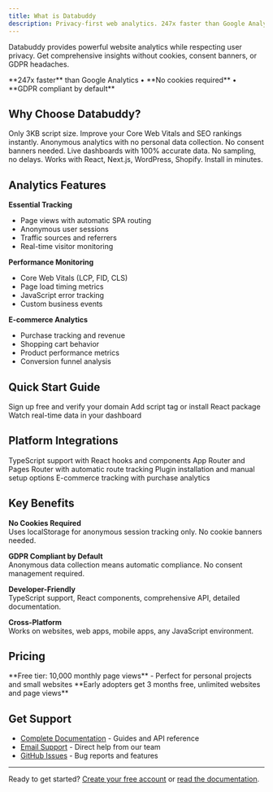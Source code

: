 ```yaml
---
title: What is Databuddy
description: Privacy-first web analytics. 247x faster than Google Analytics, GDPR compliant by default, no cookies required.
---
```



Databuddy provides powerful website analytics while respecting user privacy. Get comprehensive insights without cookies, consent banners, or GDPR headaches.

<Callout type="info">
**247x faster** than Google Analytics • **No cookies required** • **GDPR compliant by default**
</Callout>

## Why Choose Databuddy?

<Cards>
  <Card title="⚡ Lightning Fast" href="/docs/getting-started">
    Only 3KB script size. Improve your Core Web Vitals and SEO rankings instantly.
  </Card>
  
  <Card title="🔒 Privacy-First" href="/docs/security">
    Anonymous analytics with no personal data collection. No consent banners needed.
  </Card>
  
  <Card title="📊 Real-time Data" href="/docs/dashboard">
    Live dashboards with 100% accurate data. No sampling, no delays.
  </Card>
  
  <Card title="⚙️ Easy Setup" href="/docs/integrations">
    Works with React, Next.js, WordPress, Shopify. Install in minutes.
  </Card>
</Cards>

## Analytics Features

**Essential Tracking**
- Page views with automatic SPA routing
- Anonymous user sessions  
- Traffic sources and referrers
- Real-time visitor monitoring

**Performance Monitoring**
- Core Web Vitals (LCP, FID, CLS)
- Page load timing metrics
- JavaScript error tracking
- Custom business events

**E-commerce Analytics**
- Purchase tracking and revenue
- Shopping cart behavior
- Product performance metrics
- Conversion funnel analysis

## Quick Start Guide

<Cards>
  <Card title="Create Account" href="https://app.databuddy.cc">
    Sign up free and verify your domain
  </Card>
  
  <Card title="Install SDK" href="/docs/getting-started">
    Add script tag or install React package
  </Card>
  
  <Card title="View Analytics" href="/docs/dashboard">
    Watch real-time data in your dashboard
  </Card>
</Cards>

## Platform Integrations

<Cards>
  <Card title="React" href="/docs/integrations/react" icon="⚛️">
    TypeScript support with React hooks and components
  </Card>
  
  <Card title="Next.js" href="/docs/integrations/nextjs" icon="🚀">
    App Router and Pages Router with automatic route tracking
  </Card>
  
  <Card title="WordPress" href="/docs/integrations/wordpress" icon="📝">
    Plugin installation and manual setup options
  </Card>
  
  <Card title="Shopify" href="/docs/integrations/shopify" icon="🛒">
    E-commerce tracking with purchase analytics
  </Card>
</Cards>

## Key Benefits

**No Cookies Required**  
Uses localStorage for anonymous session tracking only. No cookie banners needed.

**GDPR Compliant by Default**  
Anonymous data collection means automatic compliance. No consent management required.

**Developer-Friendly**  
TypeScript support, React components, comprehensive API, detailed documentation.

**Cross-Platform**  
Works on websites, web apps, mobile apps, any JavaScript environment.

## Pricing

<Callout type="success">
**Free tier: 10,000 monthly page views** - Perfect for personal projects and small websites
</Callout>

<Callout type="success">
**Early adopters get 3 months free, unlimited websites and page views**
</Callout>

## Get Support

- [Complete Documentation](/docs/getting-started) - Guides and API reference
- [Email Support](mailto:help@databuddy.cc) - Direct help from our team  
- [GitHub Issues](https://github.com/databuddy/issues) - Bug reports and features

---

Ready to get started? [Create your free account](https://app.databuddy.cc) or [read the documentation](/docs/getting-started). 